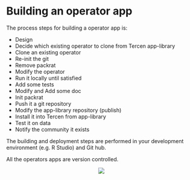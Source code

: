 # Building an operator app

The process steps for building a operator app is:

* Design
* Decide which existing operator to clone from Tercen app-library
* Clone an existing operator
* Re-init the git
* Remove packrat
* Modify the operator
* Run it locally until satisfied
* Add some tests
* Modify and Add some doc
* Init packrat
* Push it a git repository
* Modify the app-library repository (publish)
* Install it into Tercen from app-library
* Test it on data
* Notify the community it exists

The building and deployment steps are performed in your development environment (e.g. R Studio) and Git hub.

All the operators apps are version controlled.

<center>![](images/goldfish.png)</center>
